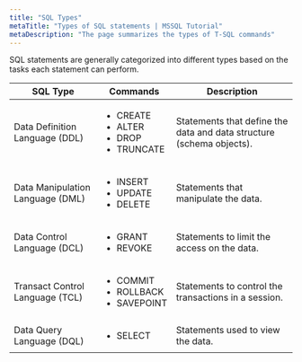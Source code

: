 ```yaml
---
title: "SQL Types"
metaTitle: "Types of SQL statements | MSSQL Tutorial"
metaDescription: "The page summarizes the types of T-SQL commands"
---
```


SQL statements are generally categorized into different types based on the tasks each statement can perform.

| SQL Type                         | Commands                                                             | Description                                                          |
|----------------------------------|----------------------------------------------------------------------|----------------------------------------------------------------------|
| Data Definition Language (DDL)   | <ul><li>CREATE</li><li>ALTER</li><li>DROP</li><li>TRUNCATE</li></ul> | Statements that define the data and data structure (schema objects). |
| Data Manipulation Language (DML) | <ul><li>INSERT</li><li>UPDATE</li><li>DELETE</li></ul>               | Statements that manipulate the data.                                 |
| Data Control Language (DCL)      | <ul><li>GRANT</li><li>REVOKE</li></ul>                               | Statements to limit the access on the data.                          |
| Transact Control Language (TCL)  | <ul><li>COMMIT</li><li>ROLLBACK</li><li>SAVEPOINT</li></ul>          | Statements to control the transactions in a session.                 |
| Data Query Language (DQL)        | <ul><li>SELECT</li></ul>                                             | Statements used to view the data.                                    |
